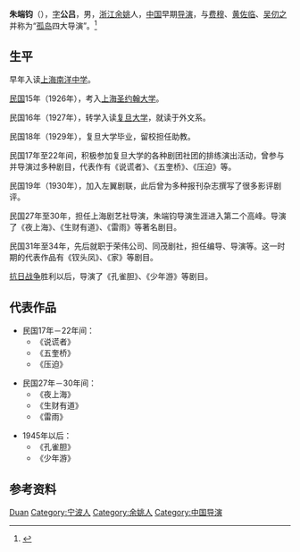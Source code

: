 '''朱端钧'''（{{bd|1907年||1978年}}），[[表字|字]]'''公吕'''，男，[[浙江|浙江]][[余姚|余姚]]人，[[中国|中国]]早期[[导演|导演]]，与[[费穆_(导演)|费穆]]、[[黄佐临|黄佐临]]、[[吴仞之|吴仞之]]并称为“[[上海孤岛时期|孤岛]]四大导演”。<ref>{{Cite book|title=浙江民国人物大辞典|author=林吕建主编|publisher=浙江大学出版社|year=2013|isbn=|location=杭州|pages=}}</ref>

== 生平 ==
早年入读[[上海|上海]][[南洋中学|南洋中学]]。

[[中華民國|民国]]15年（1926年），考入[[上海|上海]][[圣约翰大学_(上海)|圣约翰大学]]。

民国16年（1927年），转学入读[[复旦大学|复旦大学]]，就读于外文系。

民国18年（1929年），复旦大学毕业，留校担任助教。

民国17年至22年间，积极参加复旦大学的各种剧团社团的排练演出活动，曾参与并导演过多种剧目，代表作有《说谎者》、《五奎桥》、《压迫》等。

民国19年（1930年），加入左翼剧联，此后曾为多种报刊杂志撰写了很多影评剧评。

民国27年至30年，担任上海剧艺社导演，朱端钧导演生涯进入第二个高峰。导演了《夜上海》、《生财有道》、《雷雨》等著名剧目。

民国31年至34年，先后就职于荣伟公司、同茂剧社，担任编导、导演等。这一时期的代表作品有《钗头凤》、《家》等剧目。

[[抗日战争|抗日战争]]胜利以后，导演了《孔雀胆》、《少年游》等剧目。

==代表作品==
*民国17年－22年间：
**《说谎者》
**《五奎桥》
**《压迫》

*民国27年－30年间：
**《夜上海》
**《生财有道》
**《雷雨》

*1945年以后：
**《孔雀胆》
**《少年游》

== 参考资料 ==
{{reflist}}

{{Authority control}}
{{DEFAULTSORT:Zhu朱}}
[[Category:朱姓|Duan]]
[[Category:宁波人|Category:宁波人]]
[[Category:余姚人|Category:余姚人]]
[[Category:中国导演|Category:中国导演]]